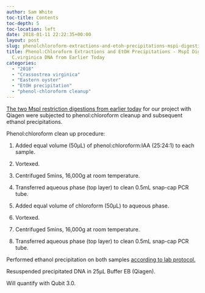```yaml
---
author: Sam White
toc-title: Contents
toc-depth: 5
toc-location: left
date: 2018-01-11 22:22:35+00:00
layout: post
slug: phenolchloroform-extractions-and-etoh-precipitations-mspi-digestions-of-c-virginica-dna-from-earlier-today
title: Phenol:Chloroform Extractions and EtOH Precipitations - MspI Digestions of
  C.virginica DNA from Earlier Today
categories:
  - "2018"
  - "Crassostrea virginica"
  - "Eastern oyster"
  - "EtOH precipitation"
  - "phenol-chloroform cleanup"
---
```


[The two MspI restriction digestions from earlier today](../2018-01-11-restriction-digestion-mspi-on-crassotrea-virginica-gdna/index.qmd) for our project with Qiagen were subjected to phenol:chloroform cleanup and subsequent ethanol precipitations.

Phenol:chloroform clean up procedure:





  1. Added equal volume (50μL) of phenol:chloroform:IAA (25:24:1) to each sample.



  2. Vortexed.



  3. Centrifuged 5mins, 16,000g at room temperature.



  4. Transferred aqueous phase (top layer) to clean 0.5mL snap-cap PCR tube.



  5. Added equal volume of chloroform (50μL) to aqueous phase.



  6. Vortexed.



  7. Centrifuged 5mins, 16,000g at room temperature.



  8. Transferred aqueous phase (top layer) to clean 0.5mL snap-cap PCR tube.






Performed ethanol precipitation on both samples [according to lab protocol.](https://github.com/RobertsLab/resources/blob/master/protocols/ethanol_precipitation_DNA.md)

Resuspended precipitated DNA in 25μL Buffer EB (Qiagen).

Will quantify with Qubit 3.0.

